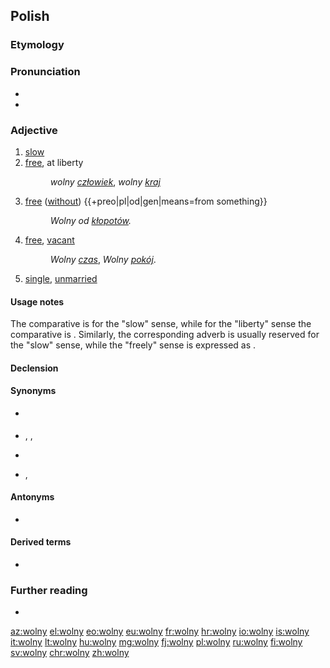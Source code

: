==Polish==

===Etymology===
{{rfe|pl}}<!-- [Incorrect, this is a noun.] See {{inh|pl|sla-pro|*volja}}. -->

===Pronunciation===
* {{IPA|[ˈvɔlnɨ]|lang=pl}}
* {{audio|Pl-wolny.ogg|audio|lang=pl}}

===Adjective===
{{pl-adj|m|wolniejszy|bardziej|adv=wolno}}

# [[slow]]
# [[free]], at liberty
#: ''wolny [[człowiek]]'', ''wolny [[kraj]]''
# [[free]] ([[without]]) {{+preo|pl|od|gen|means=from something}}
#: ''Wolny od [[kłopot|kłopotów]].''
# [[free]], [[vacant]]
#: ''Wolny [[czas]]'', ''Wolny [[pokój]]''.
# [[single]], [[unmarried]]

====Usage notes====
The comparative is {{m|pl|wolniejszy}} for the "slow" sense, while for the "liberty" sense the comparative is {{m|pl|[[bardziej]] wolny}}. Similarly, the corresponding adverb {{m|pl|wolno}} is usually reserved for the "slow" sense, while the "freely" sense is expressed as {{m|pl|[[w]] [[sposób]] wolny}}.

====Declension====
{{pl-decl-adj-y|woln|wolni}}

====Synonyms====
* {{sense|slow}} {{l|pl|leniwy}}
* {{sense|at liberty}} {{l|pl|niezależny}}, {{l|pl|nieskrępowany}}, {{l|pl|swobodny}}
* {{sense|vacant}} {{l|pl|niezajęty}}
* {{sense|single}} {{l|pl|nieżonaty}}, {{l|pl|dostępny}}

====Antonyms====
* {{sense|slow}} {{l|pl|szybki}}

====Derived terms====
* {{l|pl|wolność}}

===Further reading===
* {{R:PWN}}

[[az:wolny]]
[[el:wolny]]
[[eo:wolny]]
[[eu:wolny]]
[[fr:wolny]]
[[hr:wolny]]
[[io:wolny]]
[[is:wolny]]
[[it:wolny]]
[[lt:wolny]]
[[hu:wolny]]
[[mg:wolny]]
[[fj:wolny]]
[[pl:wolny]]
[[ru:wolny]]
[[fi:wolny]]
[[sv:wolny]]
[[chr:wolny]]
[[zh:wolny]]